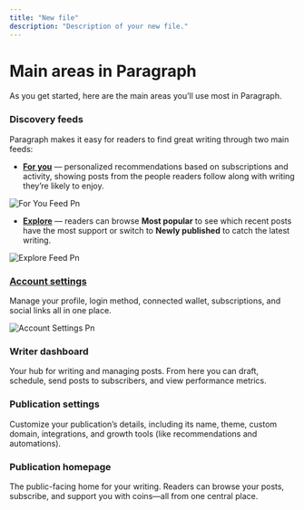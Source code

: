```yaml
---
title: "New file"
description: "Description of your new file."
---
```


# Main areas in Paragraph

As you get started, here are the main areas you’ll use most in Paragraph.

### **Discovery feeds**

Paragraph makes it easy for readers to find great writing through two main feeds:

- [**For you**](https://paragraph.com/home) — personalized recommendations based on subscriptions and activity, showing posts from the people readers follow along with writing they’re likely to enjoy.

![For You Feed Pn](/images/for-you-feed.png)

- [**Explore**](https://paragraph.com/explore) — readers can browse **Most popular** to see which recent posts have the most support or switch to **Newly published** to catch the latest writing.

![Explore Feed Pn](/images/explore-feed.png)

### [**Account settings**](https://paragraph.com/settings/account/account)

Manage your profile, login method, connected wallet, subscriptions, and social links all in one place.

![Account Settings Pn](/images/account-settings.png)

### **Writer dashboard**

Your hub for writing and managing posts. From here you can draft, schedule, send posts to subscribers, and view performance metrics.

### **Publication settings**

Customize your publication’s details, including its name, theme, custom domain, integrations, and growth tools (like recommendations and automations).

### **Publication homepage**

The public-facing home for your writing. Readers can browse your posts, subscribe, and support you with coins—all from one central place.